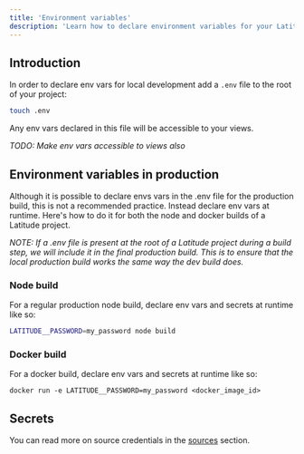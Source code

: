 ```yaml
---
title: 'Environment variables'
description: 'Learn how to declare environment variables for your Latitude projects'
---
```


## Introduction

In order to declare env vars for local development add a `.env` file to the root of your project:

```bash
touch .env
```

Any env vars declared in this file will be accessible to your views.

_TODO: Make env vars accessible to views also_

## Environment variables in production

Although it is possible to declare envs vars in the .env file for the
production build, this is not a recommended practice. Instead declare env vars
at runtime. Here's how to do it for both the node and docker builds of a
Latitude project.

_NOTE: If a .env file is present at the root of a Latitude project during a
build step, we will include it in the final production build. This is to ensure
that the local production build works the same way the dev build does._

### Node build

For a regular production node build, declare env vars and secrets at runtime like so:

```bash
LATITUDE__PASSWORD=my_password node build
```

### Docker build

For a docker build, declare env vars and secrets at runtime like so:

```
docker run -e LATITUDE__PASSWORD=my_password <docker_image_id>
```

## Secrets

You can read more on source credentials in the [sources](sources/credentials) section.
